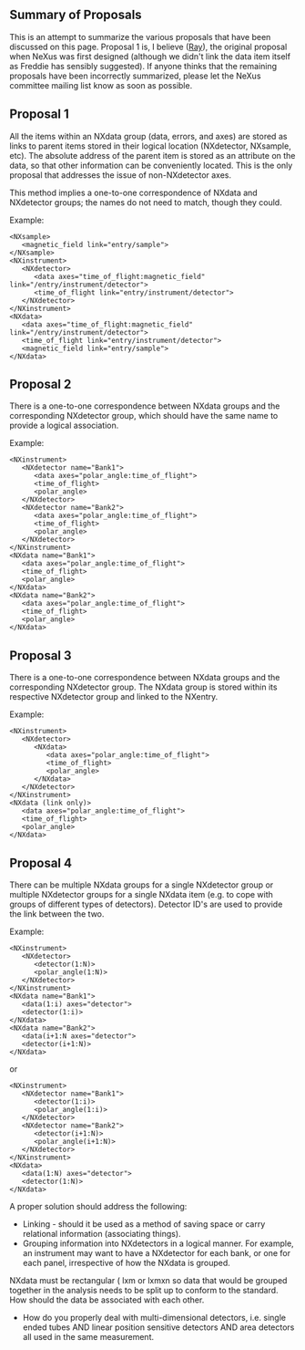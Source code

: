 ==Summary of Proposals==

This is an attempt to summarize the various proposals that have been discussed on this page. Proposal 1 is, I believe ([[User:Ray|Ray]]), the original proposal when NeXus was first designed (although we didn't link the data item itself as Freddie has sensibly suggested). If anyone thinks that the remaining proposals have been incorrectly summarized, please let the NeXus committee mailing list know as soon as possible.

==Proposal 1==

All the items within an NXdata group (data, errors, and axes) are stored as links to parent items stored in their logical location (NXdetector, NXsample, etc). The absolute address of the parent item is stored as an attribute on the data, so that other information can be conveniently located. This is the only proposal that addresses the issue of non-NXdetector axes.

This method implies a one-to-one correspondence of NXdata and NXdetector groups; the names do not need to match, though they could.

Example:
<pre>
<NXsample>
   <magnetic_field link="entry/sample">
</NXsample>
<NXinstrument>
   <NXdetector>
      <data axes="time_of_flight:magnetic_field" link="/entry/instrument/detector">
      <time_of_flight link="entry/instrument/detector">
   </NXdetector>
</NXinstrument>
<NXdata>
   <data axes="time_of_flight:magnetic_field" link="/entry/instrument/detector">
   <time_of_flight link="entry/instrument/detector">
   <magnetic_field link="entry/sample">
</NXdata>
</pre>

==Proposal 2==

There is a one-to-one correspondence between NXdata groups and the corresponding NXdetector group, which should have the same name to provide a logical association.

Example:
<pre>
<NXinstrument>
   <NXdetector name="Bank1">
      <data axes="polar_angle:time_of_flight">
      <time_of_flight>
      <polar_angle>
   </NXdetector>
   <NXdetector name="Bank2">
      <data axes="polar_angle:time_of_flight">
      <time_of_flight>
      <polar_angle>
   </NXdetector>
</NXinstrument>
<NXdata name="Bank1">
   <data axes="polar_angle:time_of_flight">
   <time_of_flight>
   <polar_angle>
</NXdata>
<NXdata name="Bank2">
   <data axes="polar_angle:time_of_flight">
   <time_of_flight>
   <polar_angle>
</NXdata>
</pre>

==Proposal 3==

There is a one-to-one correspondence between NXdata groups and the corresponding NXdetector group. The NXdata group is stored within its respective NXdetector group and linked to the NXentry.

Example:
<pre>
<NXinstrument>
   <NXdetector>
      <NXdata>
         <data axes="polar_angle:time_of_flight">
         <time_of_flight>
         <polar_angle>
      </NXdata>
   </NXdetector>
</NXinstrument>
<NXdata (link only)>
   <data axes="polar_angle:time_of_flight">
   <time_of_flight>
   <polar_angle>
</NXdata>
</pre>

==Proposal 4==

There can be multiple NXdata groups for a single NXdetector group or multiple NXdetector groups for a single NXdata item (e.g. to cope with groups of different types of detectors). Detector ID's are used to provide the link between the two.

Example:
<pre>
<NXinstrument>
   <NXdetector>
      <detector(1:N)>
      <polar_angle(1:N)>
   </NXdetector>
</NXinstrument>
<NXdata name="Bank1">
   <data(1:i) axes="detector">
   <detector(1:i)>
</NXdata>
<NXdata name="Bank2">
   <data(i+1:N axes="detector">
   <detector(i+1:N)>
</NXdata>
</pre>

or
<pre>
<NXinstrument>
   <NXdetector name="Bank1">
      <detector(1:i)>
      <polar_angle(1:i)>
   </NXdetector>
   <NXdetector name="Bank2">
      <detector(i+1:N)>
      <polar_angle(i+1:N)>
   </NXdetector>
</NXinstrument>
<NXdata>
   <data(1:N) axes="detector">
   <detector(1:N)>
</NXdata>
</pre>
A proper solution should address the following:
*Linking - should it be used as a method of saving space or carry relational information (associating things).
*Grouping information into NXdetectors in a logical manner. For example, an instrument may want to have a NXdetector for each bank, or one for each panel, irrespective of how the NXdata is grouped.
NXdata must be rectangular ( lxm or lxmxn so data that would be grouped together in the analysis needs to be split up to conform to the standard. How should the data be associated with each other.
*How do you properly deal with multi-dimensional detectors, i.e. single ended tubes AND linear position sensitive detectors AND area detectors all used in the same measurement.